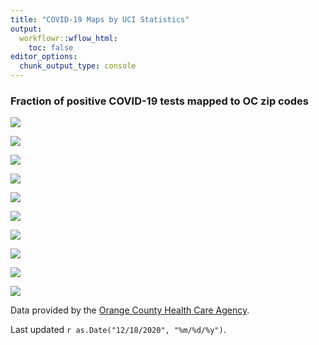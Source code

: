 ```yaml
---
title: "COVID-19 Maps by UCI Statistics"
output:
  workflowr::wflow_html:
    toc: false
editor_options:
  chunk_output_type: console
---
```

<style type="text/css">
.main-container {
  max-width: 1200px;
  margin-left: auto;
  margin-right: auto;
}
</style>

### Fraction of positive COVID-19 tests mapped to OC zip codes

<div class = "row">
<div class = "col-md-4">
<img src = "assets/MarchPos.png"/>
</div>
<div class = "col-md-4">
<img src = "assets/AprilPos.png"/>
</div>
<div class = "col-md-4">
<img src = "assets/MayPos.png"/>
</div>
</div>

<div class = "row">
<div class = "col-md-4">
<img src = "assets/JunePos.png"/>
</div>
<div class = "col-md-4">
<img src = "assets/JulyPos.png"/>
</div>
<div class = "col-md-4">
<img src = "assets/AugPos.png"/>
</div>
</div>

<div class = "row">
<div class = "col-md-4">
<img src = "assets/SeptPos.png"/>
</div>
<div class = "col-md-4">
<img src = "assets/OctPos.png"/>
</div>
<div class = "col-md-4">
<img src = "assets/NovPos.png"/>
</div>
</div>

<div class = "row">
<div class = "col-md-4">
<img src = "assets/OC_Labels.png"/>
</div>
</div>

Data provided by the [Orange County Health Care Agency](https://www.ochealthinfo.com).

Last updated `r as.Date("12/18/2020", "%m/%d/%y")`.

